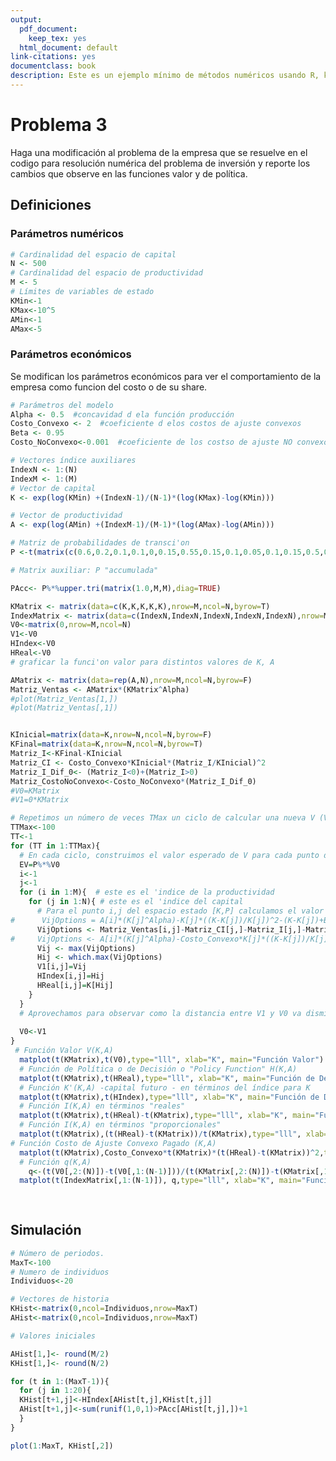 ```yaml
--- 
output:
  pdf_document:
    keep_tex: yes
  html_document: default
link-citations: yes
documentclass: book
description: Este es un ejemplo mínimo de métodos numéricos usando R, knitr y latex
---
```



# Problema 3

Haga una modificación al problema de la empresa que se resuelve en el codigo para resolución numérica del problema de inversión y reporte los cambios que observe en las funciones valor y de política.


## Definiciones
### Parámetros numéricos


```r
# Cardinalidad del espacio de capital
N <- 500
# Cardinalidad del espacio de productividad
M <- 5
# Límites de variables de estado
KMin<-1
KMax<-10^5
AMin<-1
AMax<-5
```

### Parámetros económicos
Se modifican los parámetros económicos para ver el comportamiento de la empresa como funcion del costo o de su share.
```r
# Parámetros del modelo
Alpha <- 0.5  #concavidad d ela función producción
Costo_Convexo <- 2  #coeficiente d elos costos de ajuste convexos
Beta <- 0.95
Costo_NoConvexo<-0.001  #coeficiente de los costso de ajuste NO convexos
```


```r
# Vectores índice auxiliares
IndexN <- 1:(N)
IndexM <- 1:(M)
# Vector de capital
K <- exp(log(KMin) +(IndexN-1)/(N-1)*(log(KMax)-log(KMin)))

# Vector de productividad
A <- exp(log(AMin) +(IndexM-1)/(M-1)*(log(AMax)-log(AMin)))
```


```r
# Matriz de probabilidades de transci'on
P <-t(matrix(c(0.6,0.2,0.1,0.1,0,0.15,0.55,0.15,0.1,0.05,0.1,0.15,0.5,0.15,0.1,0.05,0.1,0.15,0.55,0.15,0,0.1,0.1,0.2,0.6),nrow=M,ncol=M))

# Matrix auxiliar: P "accumulada"

PAcc<- P%*%upper.tri(matrix(1.0,M,M),diag=TRUE)


```


```r
KMatrix <- matrix(data=c(K,K,K,K,K),nrow=M,ncol=N,byrow=T)
IndexMatrix <- matrix(data=c(IndexN,IndexN,IndexN,IndexN,IndexN),nrow=M,ncol=N,byrow=T)
V0<-matrix(0,nrow=M,ncol=N)
V1<-V0
HIndex<-V0
HReal<-V0
# graficar la funci'on valor para distintos valores de K, A

```

```r
AMatrix <- matrix(data=rep(A,N),nrow=M,ncol=N,byrow=F)
Matriz_Ventas <- AMatrix*(KMatrix^Alpha)
#plot(Matriz_Ventas[1,])
#plot(Matriz_Ventas[,1])


KInicial=matrix(data=K,nrow=N,ncol=N,byrow=F)
KFinal=matrix(data=K,nrow=N,ncol=N,byrow=T)
Matriz_I<-KFinal-KInicial
Matriz_CI <- Costo_Convexo*KInicial*(Matriz_I/KInicial)^2
Matriz_I_Dif_0<- (Matriz_I<0)+(Matriz_I>0)
Matriz_CostoNoConvexo<-Costo_NoConvexo*(Matriz_I_Dif_0)
#V0=KMatrix
#V1=0*KMatrix

```



```r
# Repetimos un número de veces TMax un ciclo de calcular una nueva V (V1) a partir de una V (V0) existente. 
TTMax<-100
TT<-1
for (TT in 1:TTMax){
  # En cada ciclo, construimos el valor esperado de V para cada punto del espacio estado [K,P], en este caso lo hacemos simplemente pre-multiplicando V0 por la matriz de transición P
  EV=P%*%V0
  i<-1
  j<-1
  for (i in 1:M){  # este es el 'indice de la productividad
    for (j in 1:N){ # este es el 'indice del capital
      # Para el punto i,j del espacio estado [K,P] calculamos el valor de cada acción posible. En este caso las acciones las codificamos como seleccionar un valor [k'] y su valor se calcula con las funciones de producción y de costos de ajuste, y con el valor esperado, descontado por Beta, de V(k').
#      VijOptions = A[i]*(K[j]^Alpha)-K[j]*((K-K[j])/K[j])^2-(K-K[j])+Beta*EV[i,]
      VijOptions <- Matriz_Ventas[i,j]-Matriz_CI[j,]-Matriz_I[j,]-Matriz_CostoNoConvexo[j,]+Beta*EV[i,]
#     VijOptions <- A[i]*(K[j]^Alpha)-Costo_Convexo*K[j]*((K-K[j])/K[j])^2-(K-K[j])-Costo_NoConvexo*K[j]*Matriz_I_Dif_0[j,]+Beta*EV[i,]
      Vij <- max(VijOptions)
      Hij <- which.max(VijOptions)
      V1[i,j]=Vij
      HIndex[i,j]=Hij
      HReal[i,j]=K[Hij]
    }
  }
  # Aprovechamos para observar como la distancia entre V1 y V0 va disminuyendo conforme repetimos este proceso
  
  V0<-V1
}
 # Función Valor V(K,A)
  matplot(t(KMatrix),t(V0),type="lll", xlab="K", main="Función Valor")
  # Función de Política o de Decisión o "Policy Function" H(K,A)
  matplot(t(KMatrix),t(HReal),type="lll", xlab="K", main="Función de Decisión - expresada como K' ")
  # Función K'(K,A) -capital futuro - en términos del índice para K
  matplot(t(KMatrix),t(HIndex),type="lll", xlab="K", main="Función de Decisión - expresada como K'- en índices ")
  # Función I(K,A) en términos "reales"
  matplot(t(KMatrix),t(HReal)-t(KMatrix),type="lll", xlab="K", main="Función de Decisión - expresada como I")
  # Función I(K,A) en términos "proporcionales"
  matplot(t(KMatrix),(t(HReal)-t(KMatrix))/t(KMatrix),type="lll", xlab="K", main="Función de Decisión - expresada como I/K")
# Función Costo de Ajuste Convexo Pagado (K,A) 
  matplot(t(KMatrix),Costo_Convexo*t(KMatrix)*(t(HReal)-t(KMatrix))^2,type="lll", xlab="K", main="Costo de Ajuste Convexo Pagado")
  # Función q(K,A)
    q<-(t(V0[,2:(N)])-t(V0[,1:(N-1)]))/(t(KMatrix[,2:(N)])-t(KMatrix[,1:(N-1)]))
  matplot(t(IndexMatrix[,1:(N-1)]), q,type="lll", xlab="K", main="Función q")
  
  
```

## Simulación 
```r
# Número de periodos.
MaxT<-100
# Numero de individuos
Individuos<-20

# Vectores de historia
KHist<-matrix(0,ncol=Individuos,nrow=MaxT)
AHist<-matrix(0,ncol=Individuos,nrow=MaxT)

# Valores iniciales

AHist[1,]<- round(M/2)
KHist[1,]<- round(N/2)

for (t in 1:(MaxT-1)){
  for (j in 1:20){
  KHist[t+1,j]<-HIndex[AHist[t,j],KHist[t,j]]
  AHist[t+1,j]<-sum(runif(1,0,1)>PAcc[AHist[t,j],])+1
  }
}

```


```r
plot(1:MaxT, KHist[,2])

```
